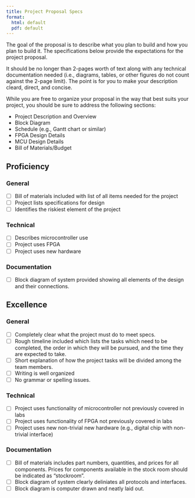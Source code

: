 ```yaml
---
title: Project Proposal Specs
format:
  html: default
  pdf: default
---
```


The goal of the proposal is to describe what you plan to build and how you plan to build it.
The specifications below provide the expectations for the project proposal.

It should be no longer than 2-pages worth of text along with any technical documentation needed (i.e., diagrams, tables, or other figures do not count against the 2-page limit).
The point is for you to make your description cleard, direct, and concise.

While you are free to organize your proposal in the way that best suits your project, you should be sure to address the following sections:

- Project Description and Overview
- Block Diagram
- Schedule (e.g., Gantt chart or similar)
- FPGA Design Details
- MCU Design Details
- Bill of Materials/Budget




## Proficiency

### General

- [ ] Bill of materials included with list of all items needed for the project
- [ ] Project lists specifications for design
- [ ] Identifies the riskiest element of the project

### Technical 

- [ ] Describes microcontroller use
- [ ] Project uses FPGA
- [ ] Project uses new hardware

### Documentation

- [ ] Block diagram of system provided showing all elements of the design and their connections.


## Excellence

### General

- [ ] Completely clear what the project must do to meet specs.
- [ ] Rough timeline included which lists the tasks which need to be completed, the order in which they will be pursued, and the time they are expected to take.
- [ ] Short explanation of how the project tasks will be divided among the team members.
- [ ] Writing is well organized
- [ ] No grammar or spelling issues.

### Technical 

- [ ] Project uses functionality of microcontroller not previously covered in labs
- [ ] Project uses functionality of FPGA not previously covered in labs
- [ ] Project uses new non-trivial new hardware (e.g., digital chip with non-trivial interface)

### Documentation

- [ ] Bill of materials includes part numbers, quantities, and prices for all components. Prices for components available in the stock room should be indicated as "stockroom".
- [ ] Block diagram of system clearly deliniates all protocols and interfaces.
- [ ] Block diagram is computer drawn and neatly laid out.